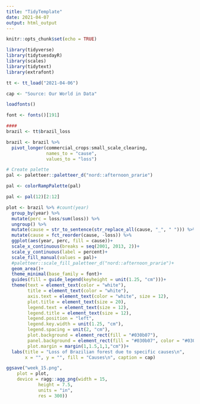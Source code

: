 ```yaml
---
title: "TidyTemplate"
date: 2021-04-07
output: html_output
---
```


```r

knitr::opts_chunk$set(echo = TRUE)

library(tidyverse)
library(tidytuesdayR)
library(scales)
library(tidytext)
library(extrafont)
```

```r

tt <- tt_load("2021-04-06")

cap <- "Source: Our World in Data"

loadfonts()

font <- fonts()[191]
```


```r

####
brazil <- tt$brazil_loss  

brazil <- brazil %>% 
  pivot_longer(commercial_crops:small_scale_clearing,
               names_to = "cause",
               values_to = "loss")
```


```r
# Create palette 
pal <- paletteer::paletteer_d("nord::afternoon_prarie")

pal <- colorRampPalette(pal)

pal <- pal(12)[2:12]

```


```r
plot <- brazil %>% #count(year)
  group_by(year) %>% 
  mutate(perc = loss/sum(loss)) %>% 
  ungroup() %>% 
  mutate(cause = str_to_sentence(str_replace_all(cause, "_", " "))) %>% 
  mutate(cause = fct_reorder(cause, -loss)) %>% 
  ggplot(aes(year, perc, fill = cause))+
  scale_x_continuous(breaks = seq(2001, 2013, 2))+
  scale_y_continuous(label = percent)+
  scale_fill_manual(values = pal)+
  #paletteer::scale_fill_paletteer_d("nord::afternoon_prarie")+
  geom_area()+
  theme_minimal(base_family = font)+
  guides(fill = guide_legend(keyheight = unit(1.25, "cm")))+
  theme(text = element_text(color = "white"),
        title = element_text(color = "white"),
        axis.text = element_text(color = "white", size = 12),
        plot.title = element_text(size = 20), 
        legend.text = element_text(size = 12),
        legend.title = element_text(size = 12),
        legend.position = "left",
        legend.key.width = unit(1.25, "cm"),
        legend.spacing = unit(2, "cm"),
        plot.background = element_rect(fill = "#030b07"),
        panel.background = element_rect(fill = "#030b07", color = "#030b07"),
        plot.margin = margin(1,1.5,1,1,"cm"))+
  labs(title = "Loss of Brazilian forest due to specific causes\n",
       x = "", y = "", fill = "Causes\n", caption = cap)
```

```r
ggsave("week_15.png",
    plot = plot,
    device = ragg::agg_png(width = 15, 
            height = 7.5, 
            units = "in", 
            res = 300))
```

